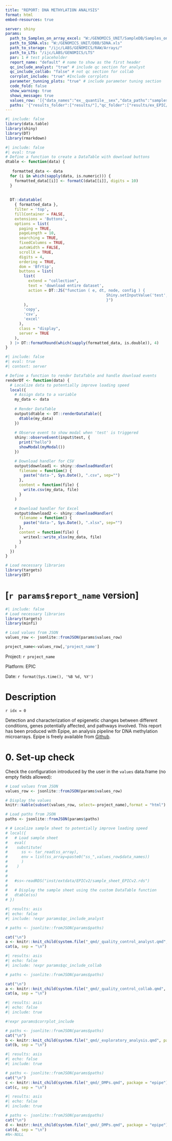 ```yaml
---
title: "REPORT: DNA METHYLATION ANALYSIS"
format: html
embed-resources: true	

server: shiny
params:
  path_to_Samples_on_array_excel: "W:/GENOMICS_UNIT/SampleDB/Samples_on_array_last.xls"
  path_to_SDNA.xls: "W:/GENOMICS_UNIT/DBB/SDNA.xls"
  path_to_storage: "/ijc/LABS/GENOMICS/RAW/Arrays/"
  path_to_LTS: "/ijc/LABS/GENOMICS/LTS" 
  par: 1 # test placeholder
  report_name: "default" # name to show as the first header
  qc_include_analyst: "true" # include qc section for analyst
  qc_include_collab: "false" # not qc section for collab
  corrplot_include: "true" #Include corrplots
  parameter_tunning_plots: "true" # include parameter tuning section
  code_fold: false
  show_warning: true
  shows_message: true
  values_row: '[{"data_names":"ex__quantile__sex","data_paths":"samplesheet.rds","arraytype":"EPIC","norm":"noob","project_name":"Methylation","mDiffDMP":"0.01","p.valueDMP":"value","fdrDMR":"value","mdiffDMR":"value","min.cpgDMR":"value","adjp.valueDMP":"value"}]'
  paths: '{"results_folder":["results/"],"qc_folder":["results/ex_EPIC/QC/"],"ss_clean_path":["analysis/ex_EPIC"],"bplots_folder":["results/ex_EPIC/plots/pca/bplots/"],"corrplot_folder":["results/ex_EPIC/plots/pca/corrplot/"],"dmp_folder":["results/ex_EPIC/dmps/"],"dmpplots_folder":["results/ex_EPIC/dmps/"],"dmrs_folder":["results/ex_EPIC/dmrs/"],"pathway_folder":["results/ex_EPIC/gopath/"],"report_folder":["results/ex_EPIC/reports/"],"sexplot_folder":["results/ex_EPIC/plots/sex/"],"heatmap_folder":["results/ex_EPIC/plots/heatmap/"]}'
---
```


```r
#| include: false
library(data.table)
library(shiny)
library(DT)
library(rmarkdown)
```

```r
#| include: false
#| eval: true
# Define a function to create a DataTable with download buttons
dtable <- function(data) {
  
   formatted_data <- data
  for (i in which(sapply(data, is.numeric))) {
    formatted_data[[i]] <- formatC(data[[i]], digits = 10)
  }
  
  
  DT::datatable(
    { formatted_data },
    filter = 'top',
    fillContainer = FALSE,
    extensions = 'Buttons',
    options = list(
      paging = TRUE,
      pageLength = 10,
      searching = TRUE,
      fixedColumns = TRUE,
      autoWidth = FALSE,
      scrollX = TRUE,
      digits = 4,
      ordering = TRUE,
      dom = 'Bfrtip',
      buttons = list(
        list(
          extend = "collection",
          text = 'download entire dataset',
          action = DT::JS("function ( e, dt, node, config ) {
                                            Shiny.setInputValue('test', true, {priority: 'event'});
                                            }")
        ),
        'copy',
        'csv',
        'excel'
      ),
      class = "display",
      server = TRUE
    ),
  ) |> DT::formatRound(which(sapply(formatted_data, is.double)), 4)
}
```

```r
#| include: false
#| eval: true
#| context: server

# Define a function to render DataTable and handle download events
renderDT <- function(data) {
  # Localize data to potentially improve loading speed
  local({
    # Assign data to a variable
    my_data <- data
    
    # Render DataTable
    output$dtable <- DT::renderDataTable({
      dtable(my_data)
    })
    
    # Observe event to show modal when 'test' is triggered
    shiny::observeEvent(input$test, {
      print("hello")
      showModal(myModal())
    })

    # Download handler for CSV
    output$download1 <- shiny::downloadHandler(
      filename = function() {
        paste("data-", Sys.Date(), ".csv", sep="")
      },
      content = function(file) {
        write.csv(my_data, file)
      }
    )

    # Download handler for Excel
    output$download2 <- shiny::downloadHandler(
      filename = function() {
        paste("data-", Sys.Date(), ".xlsx", sep="")
      },
      content = function(file) {
        writexl::write_xlsx(my_data, file)
      }
    )
  })
}

# Load necessary libraries
library(targets)
library(DT)
```

# \[`r params$report_name` version\]

```r
#| include: false
# Load necessary libraries
library(targets)
library(minfi)
```

```r
# Load values from JSON
values_row <- jsonlite::fromJSON(params$values_row)

project_name<-values_row[,'project_name']

```

Project: `r project_name`

Platform: EPIC

Date: `r format(Sys.time(), '%B %d, %Y')`

# Description

`r idx = 0`

Detection and characterization of epigenetic changes between different conditions, genes potentially affected, and pathways involved. This report has been produced with Epipe, an analysis pipeline for DNA methylation microarrays. Epipe is freely available from [Github](https://github.com/ijcBIT/epipe).

# 0. Set-up check

Check the configuration introduced by the user in the `values` data.frame (no empty fields allowed):

```r
# Load values from JSON
values_row <- jsonlite::fromJSON(params$values_row)

# Display the values
knitr::kable(subset(values_row, select=-project_name),format = "html")
```

```r
# Load paths from JSON
paths <- jsonlite::fromJSON(params$paths)

```

```r
# # Localize sample sheet to potentially improve loading speed
# local({
#   # Load sample sheet
#   eval(
#    substitute(
#      ss <- tar_read(ss_array),
#      env = list(ss_array=paste0("ss_",values_row$data_names))
#      )
#    )
#    
#   
#   #ss<-readRDS("inst/extdata/EPICv2/sample_sheet_EPICv2.rds")
#   
#   # Display the sample sheet using the custom DataTable function
#   dtable(ss)
# })
```

```r
#| results: asis
#| echo: false
#| include: !expr params$qc_include_analyst

# paths <- jsonlite::fromJSON(params$paths)

cat("\n")
a <- knitr::knit_child(system.file("_qmd/_quality_control_analyst.qmd", package = "epipe"), quiet = FALSE)
cat(a, sep = "\n")


```

```r
#| results: asis
#| echo: false
#| include: !expr params$qc_include_collab

# paths <- jsonlite::fromJSON(params$paths)

cat("\n")
a <- knitr::knit_child(system.file("_qmd/_quality_control_collab.qmd", package = "epipe"), quiet = TRUE)
cat(a, sep = "\n")

```


```r
#| results: asis
#| echo: false
#| include: true

#!expr params$corrplot_include

# paths <- jsonlite::fromJSON(params$paths)
cat("\n")
b <- knitr::knit_child(system.file("_qmd/_exploratory_analysis.qmd", package = "epipe"), quiet = TRUE)
cat(b, sep = "\n")


```

```r
#| results: asis
#| echo: false
#| include: true

# paths <- jsonlite::fromJSON(params$paths)
cat("\n")
c <- knitr::knit_child(system.file("_qmd/_DMPs.qmd", package = "epipe"), quiet = TRUE)
cat(c, sep = "\n")

```

```r
#| results: asis
#| echo: false
#| include: true

# paths <- jsonlite::fromJSON(params$paths)
cat("\n")
d <- knitr::knit_child(system.file("_qmd/_DMPs.qmd", package = "epipe"), quiet = TRUE)
cat(d, sep = "\n")
#N<-NULL
```

